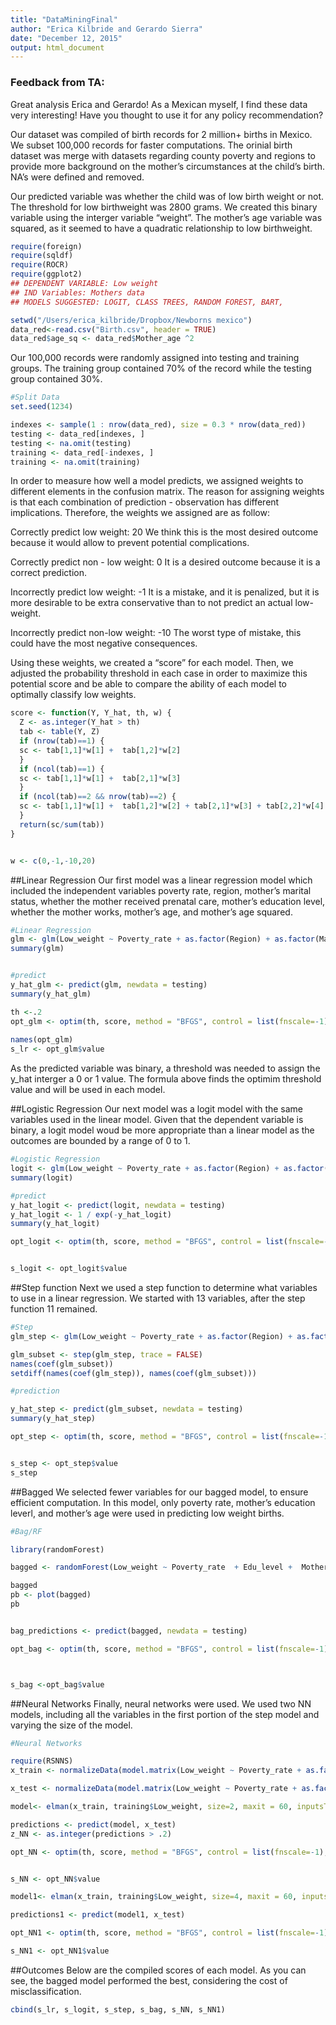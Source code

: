 ```yaml
---
title: "DataMiningFinal"
author: "Erica Kilbride and Gerardo Sierra"
date: "December 12, 2015"
output: html_document
---
```


### Feedback from TA:

Great analysis Erica and Gerardo! As a Mexican myself, I find these data very 
interesting! Have you thought to use it for any policy recommendation? 




Our dataset was compiled of birth records for 2 million+ births in Mexico. We subset 100,000 records for faster computations. The orinial birth dataset was merge with datasets regarding county poverty and regions to provide more background on the mother's circumstances at the child's birth. NA's were defined and removed. 

Our predicted variable was whether the child was of low birth weight or not. The threshold for low birthweight was 2800 grams. We created this binary variable using the interger variable "weight".
The mother's age variable was squared, as it seemed to have a quadratic relationship to low birthweight.
```r

require(foreign)
require(sqldf)
require(ROCR)
require(ggplot2)
## DEPENDENT VARIABLE: Low weight
## IND Variables: Mothers data 
## MODELS SUGGESTED: LOGIT, CLASS TREES, RANDOM FOREST, BART, 

setwd("/Users/erica_kilbride/Dropbox/Newborns mexico")
data_red<-read.csv("Birth.csv", header = TRUE)
data_red$age_sq <- data_red$Mother_age ^2
```

Our 100,000 records were randomly assigned into testing and training groups. The training group contained 70% of the record while the testing group contained 30%. 

```r
#Split Data
set.seed(1234)

indexes <- sample(1 : nrow(data_red), size = 0.3 * nrow(data_red))
testing <- data_red[indexes, ]
testing <- na.omit(testing)
training <- data_red[-indexes, ]
training <- na.omit(training)
```

In order to measure how well a model predicts, we assigned weights to different elements in the confusion matrix. The reason for assigning weights is that each combination of prediction - observation has different implications. Therefore, the weights we assigned are as follow:

Correctly predict low weight: 20
We think this is the most desired outcome because it would allow to prevent potential complications.

Correctly predict non - low weight: 0
It is a desired outcome because it is a correct prediction.

Incorrectly predict low weight: -1
It is a mistake, and it is penalized, but it is more desirable to be extra conservative than to not predict an actual low-weight.

Incorrectly predict non-low weight: -10
The worst type of mistake, this could have the most negative consequences. 

Using these weights, we created a "score" for each model. Then, we adjusted the probability threshold in each case in order to maximize this potential score and be able to compare the ability of each model to optimally classify low weights.  
```r

score <- function(Y, Y_hat, th, w) {
  Z <- as.integer(Y_hat > th)
  tab <- table(Y, Z)
  if (nrow(tab)==1) {
  sc <- tab[1,1]*w[1] +  tab[1,2]*w[2]
  }
  if (ncol(tab)==1) {
  sc <- tab[1,1]*w[1] +  tab[2,1]*w[3]
  }
  if (ncol(tab)==2 && nrow(tab)==2) {
  sc <- tab[1,1]*w[1] +  tab[1,2]*w[2] + tab[2,1]*w[3] + tab[2,2]*w[4]
  }
  return(sc/sum(tab))
}


w <- c(0,-1,-10,20)
```

##Linear Regression
Our first model was a linear regression model which included the independent variables poverty rate, region, mother's marital status, whether the mother received prenatal care, mother's education level, whether the mother works, mother's age, and mother's age squared.
```r

#Linear Regression
glm <- glm(Low_weight ~ Poverty_rate + as.factor(Region) + as.factor(Marital_st) + as.factor(Pren_care) + as.factor(Edu_level) + as.factor(Works) + Mother_age +age_sq, data = training)
summary(glm)


#predict
y_hat_glm <- predict(glm, newdata = testing)
summary(y_hat_glm)

th <-.2
opt_glm <- optim(th, score, method = "BFGS", control = list(fnscale=-1), Y = testing$Low_weight, Y_hat = y_hat_glm, w = w)
 
names(opt_glm)
s_lr <- opt_glm$value
```
As the predicted variable was binary, a threshold was needed to assign the y_hat interger a 0 or 1 value. The formula above finds the optimim threshold value and will be used in each model.

##Logistic Regression
Our next model was a logit model with the same variables used in the linear model. Given that the dependent variable is binary, a logit model woud be more appropriate than a linear model as the outcomes are bounded by a range of 0 to 1.

```r
#Logistic Regression
logit <- glm(Low_weight ~ Poverty_rate + as.factor(Region) + as.factor(Marital_st) + as.factor(Pren_care) + as.factor(Edu_level) + as.factor(Works) + Mother_age +age_sq, data = training, family = binomial)
summary(logit)

#predict
y_hat_logit <- predict(logit, newdata = testing)
y_hat_logit <- 1 / exp(-y_hat_logit)
summary(y_hat_logit)

opt_logit <- optim(th, score, method = "BFGS", control = list(fnscale=-1), Y = testing$Low_weight, Y_hat = y_hat_logit, w = w)


s_logit <- opt_logit$value

```

##Step function
Next we used a step function to determine what variables to use in a linear regression. We started with 13 variables, after the step function 11 remained.

```r
#Step
glm_step <- glm(Low_weight ~ Poverty_rate + as.factor(Region) + as.factor(Marital_st) + as.factor(Pren_care) + as.factor(Edu_level) + as.factor(Works) + Mother_age +age_sq + Number_visits  + as.factor(Last_baby_lives) + Birth_order + as.factor(Ins_Eleg) + Num_preg, data = training)

glm_subset <- step(glm_step, trace = FALSE)
names(coef(glm_subset))
setdiff(names(coef(glm_step)), names(coef(glm_subset)))

#prediction

y_hat_step <- predict(glm_subset, newdata = testing)
summary(y_hat_step)

opt_step <- optim(th, score, method = "BFGS", control = list(fnscale=-1), Y = testing$Low_weight, Y_hat = y_hat_step, w = w)


s_step <- opt_step$value
s_step
```

##Bagged
We selected fewer variables for our bagged model, to ensure efficient computation. In this model, only poverty rate, mother's education leverl, and mother's age were used in predicting low weight births.

```r
#Bag/RF

library(randomForest)

bagged <- randomForest(Low_weight ~ Poverty_rate  + Edu_level +  Mother_age , data = training,  importance = TRUE)

bagged
pb <- plot(bagged)
pb


bag_predictions <- predict(bagged, newdata = testing)

opt_bag <- optim(th, score, method = "BFGS", control = list(fnscale=-1), Y = testing$Low_weight, Y_hat = bag_predictions, w = w)



s_bag <-opt_bag$value
```

##Neural Networks
Finally, neural networks were used. We used two NN models, including all the variables in the first portion of the step model and varying the size of the model. 

```r
#Neural Networks

require(RSNNS)
x_train <- normalizeData(model.matrix(Low_weight ~ Poverty_rate + as.factor(Region) + as.factor(Marital_st) + as.factor(Pren_care) + as.factor(Edu_level) + as.factor(Works) + Mother_age +age_sq + Number_visits  + as.factor(Last_baby_lives) + Birth_order + as.factor(Ins_Eleg) + Num_preg, data = training))

x_test <- normalizeData(model.matrix(Low_weight ~ Poverty_rate + as.factor(Region) + as.factor(Marital_st) + as.factor(Pren_care) + as.factor(Edu_level) + as.factor(Works) + Mother_age +age_sq + Number_visits  + as.factor(Last_baby_lives) + Birth_order + as.factor(Ins_Eleg) + Num_preg, data = testing))

model<- elman(x_train, training$Low_weight, size=2, maxit = 60, inputsTest = x_test, targetsTest = testing$Low_weight)

predictions <- predict(model, x_test)
z_NN <- as.integer(predictions > .2)

opt_NN <- optim(th, score, method = "BFGS", control = list(fnscale=-1), Y = testing$Low_weight, Y_hat = predictions, w = w)


s_NN <- opt_NN$value

model1<- elman(x_train, training$Low_weight, size=4, maxit = 60, inputsTest = x_test, targetsTest = testing$Low_weight)

predictions1 <- predict(model1, x_test)

opt_NN1 <- optim(th, score, method = "BFGS", control = list(fnscale=-1), Y = testing$Low_weight, Y_hat = predictions1, w = w)

s_NN1 <- opt_NN1$value
```

##Outcomes
Below are the compiled scores of each model. As you can see, the bagged model performed the best, considering the cost of misclassification.
```r
cbind(s_lr, s_logit, s_step, s_bag, s_NN, s_NN1)
```


  